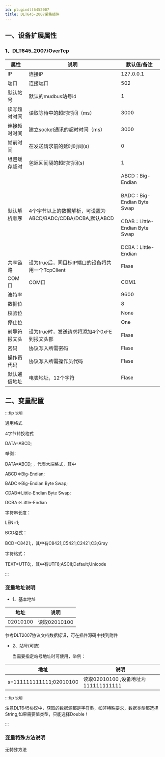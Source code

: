 ```yaml
---
id: plugindlt6452007
title: DLT645-2007采集插件
---
```


## 一、设备扩展属性

### 1、DLT645_2007/OverTcp

| 属性           |  说明                    | 默认值/备注|
| ---------------| --------------------------| ---|
| IP         | 连接IP              | 127.0.0.1|
| 端口         | 连接端口              | 502|
| 默认站号         | 默认的mudbus站号id            | 1|
| 读写超时时间         | 读取等待中的超时时间（ms）              | 3000|
| 连接超时时间         | 建立socket通讯的超时时间（ms）                | 3000|
| 帧前时间         | 在发送请求前的延时时间(s)                | 0|
| 组包缓存超时         | 包返回间隔的超时时间(s)              | 1 |
| 默认解析顺序         | 4个字节以上的数据解析，可设置为ABCD/BADC/CDBA/DCBA,默认ABCD |ABCD：Big-Endian<br></br>BADC：Big-Endian Byte Swap<br></br>CDAB：Little-Endian Byte Swap<br></br>DCBA：Little-Endian |
| 共享链路         | 设为true后，同目标IP端口的设备将共用一个TcpClient              | Flase |
| COM口         | COM口              | COM1|
| 波特率         |               | 9600|
| 数据位         |               | 8|
| 校验位         |               | None|
| 停止位         |               | One|
| 前导符报文头         | 设为true时，发送请求将添加4个0xFE到报文头部              | Flase |
| 密码         | 协议写入所需密码              | Flase |
| 操作员代码         | 协议写入所需操作员代码              | Flase |
| 默认通信地址         | 电表地址，12个字符              | Flase |


## 二、变量配置

:::tip `说明`

通用格式

4字节转换格式

DATA=ABCD;

举例：

DATA=ABCD; ，代表大端格式，其中

ABCD=>Big-Endian;

BADC=>Big-Endian Byte Swap;

CDAB=>Little-Endian Byte Swap;

DCBA=>Little-Endian

字符串长度：

LEN=1;

BCD格式：

BCD=C8421;，其中有C8421;C5421;C2421;C3;Gray

字符格式：

TEXT=UTF8;，其中有UTF8;ASCII;Default;Unicode

:::

### 变量地址说明

- 1、基本地址


| 地址           |   说明                    |
| ---------------| --------------------------|
| 02010100        |  读取02010100      |

参考DLT2007协议文档数据标识，可在插件源码中找到附件

- 2、站号(可选)

  当需要指定站号地址时可使用，举例：

| 地址           |   说明                    |
| ---------------| --------------------------|
| s=111111111111;02010100        |  读取02010100 ,设备地址为111111111111      |

:::tip `说明`

 注意DLT645协议中，获取的数据源都是字符串，如非特殊要求，数据类型都选择String,如果需要值类型，只能选择Double！

:::

### 变量特殊方法说明

无特殊方法



